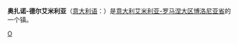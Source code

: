 {{Expand|time=2013-02-16T08:34:49+00:00 }}
{{Infobox Settlement
| name = 奥扎诺-德尔艾米利亚<br/>Ozzano dell'Emilia
| image_skyline = 
| imagesize = 
| image_caption = 
| image_flag = 
| image_shield = 
| pushpin_map = Italy
| pushpin_label_position = bottom
| subdivision_type = 国家
| subdivision_name = {{ITA}}
| subdivision_type1 = [[意大利行政区划|大区]]
| subdivision_name1 = [[艾米利亚-罗马涅大区|艾米利亚-罗马涅大区]]
| subdivision_type2 = [[意大利行政区划|省]]
| subdivision_name2 =  [[博洛尼亚省|博洛尼亚省]]
| elevation_m = 67
| elevation_ft = 
| area_total_km2 = 64
| population_as_of = 2009年
| population_total = 12553
| population_density_km2 = auto
| timezone = [[CET|CET]]
| utc_offset = +1
| timezone_DST = [[CEST|CEST]]
| utc_offset_DST = +2
| website = [http://www.comune.ozzano.bo.it www.comune.ozzano.bo.it] 
}}
'''奥扎诺-德尔艾米利亚'''（[[意大利语|意大利语]]：'''{{lang|it|Ozzano dell'Emilia}}'''）是[[意大利|意大利]][[艾米利亚-罗马涅大区|艾米利亚-罗马涅大区]][[博洛尼亚省|博洛尼亚省]]的一个镇。

{{博洛尼亞省市鎮}}
{{normdaten}}
{{Italy-geo-stub}}

[[Category:博洛尼亚广域市市镇|O]]